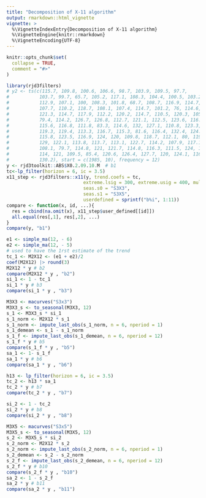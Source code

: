 ```yaml
---
title: "Decomposition of X-11 algorithm"
output: rmarkdown::html_vignette
vignette: >
  %\VignetteIndexEntry{Decomposition of X-11 algorithm}
  %\VignetteEngine{knitr::rmarkdown}
  %\VignetteEncoding{UTF-8}
---
```


```r
knitr::opts_chunk$set(
  collapse = TRUE,
  comment = "#>"
)
```

```r
library(rjd3filters)
# y2 <- ts(c(115.7, 109.8, 100.6, 106.6, 98.7, 103.9, 109.5, 97.7,
#           103.7, 99.7, 65.7, 105.2, 117.1, 108.3, 104.4, 100.5, 103.2,
#           112.9, 107.1, 100, 108.3, 101.8, 68.7, 108.7, 116.9, 114.7, 110,
#           107.7, 110.2, 118.7, 108.1, 107.4, 114.7, 101.2, 76, 114.6, 117.9,
#           121.3, 114.7, 117.9, 112.2, 120.2, 114.7, 110.5, 120.3, 105.6,
#           79.4, 114.2, 126.7, 126.8, 112.7, 121.1, 112.5, 123.6, 116.1,
#           115.6, 116.8, 111.8, 83.3, 114.6, 132, 127.1, 110.8, 123.3, 112.8,
#           119.3, 119.4, 113.3, 116.7, 115.3, 81.6, 116.4, 132.4, 124.8,
#           115.8, 123.5, 116.9, 124, 120, 109.8, 118.7, 112.1, 80, 119.3,
#           129, 122.1, 113.8, 113.7, 113.1, 122.7, 114.2, 107.9, 117.1,
#           108.1, 79.7, 114.8, 121, 121.7, 114.8, 116.3, 111.5, 124, 115.4,
#           114, 121, 109.5, 85.4, 120.6, 126.4, 127.7, 120, 124.1, 116.3,
#           130.2), start = c(1985, 10), frequency = 12)
y <- rjd3toolkit::ABS$X0.2.09.10.M  # b1
tc<-lp_filter(horizon = 6, ic = 3.5)
x11_step <- rjd3filters::x11(y, trend.coefs = tc,
                            extreme.lsig = 300, extreme.usig = 400, mul = FALSE,
                            seas.s0 = "S3X3",
                            seas.s1 = "S3X5",
                            userdefined = sprintf("b%i", 1:11))
compare <- function(x, id, ...){
  res = cbind(na.omit(x), x11_step$user_defined[[id]])
  all.equal(res[,1], res[,2], ...)
}
compare(y, "b1")

e1 <- simple_ma(12, - 6)
e2 <- simple_ma(12, - 5)
# used to have the 1rst estimate of the trend
tc_1 <- M2X12 <- (e1 + e2)/2
coef(M2X12) |> round(3)
M2X12 * y # b2
compare(M2X12 * y , "b2")
si_1 <- 1 - tc_1
si_1 * y # b3
compare(si_1 * y , "b3")

M3X3 <- macurves("S3x3")
M3X3_s <- to_seasonal(M3X3, 12)
s_1 <- M3X3_s * si_1
s_1_norm <- M2X12 * s_1
s_1_norm <- impute_last_obs(s_1_norm, n = 6, nperiod = 1)
s_1_demean <- s_1 - s_1_norm
s_1_f <- impute_last_obs(s_1_demean, n = 6, nperiod = 12)
s_1_f * y # b5
compare(s_1_f * y , "b5")
sa_1 <- 1- s_1_f
sa_1 * y # b6
compare(sa_1 * y , "b6")

h13 <- lp_filter(horizon = 6, ic = 3.5)
tc_2 <- h13 * sa_1
tc_2 * y # b7
compare(tc_2 * y , "b7")

si_2 <- 1 - tc_2
si_2 * y # b8
compare(si_2 * y , "b8")

M3X5 <- macurves("S3x5")
M3X5_s <- to_seasonal(M3X5, 12)
s_2 <- M3X5_s * si_2
s_2_norm <- M2X12 * s_2
s_2_norm <- impute_last_obs(s_2_norm, n = 6, nperiod = 1)
s_2_demean <- s_2 - s_2_norm
s_2_f <- impute_last_obs(s_2_demean, n = 6, nperiod = 12)
s_2_f * y # b10
compare(s_2_f * y , "b10")
sa_2 <- 1 - s_2_f
sa_2 * y # b11
compare(sa_2 * y , "b11")
```

